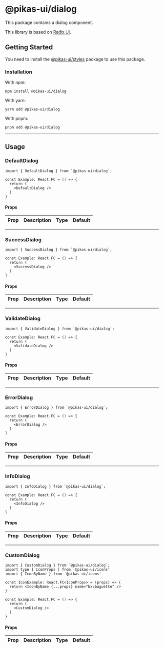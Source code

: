 

<NextSeo title="Dialog" />

# @pikas-ui/dialog

This package contains a dialog component.

This library is based on [Radix Ui](https://www.radix-ui.com/).

## Getting Started

You need to install the <a href={stylesLink}>@pikas-ui/styles</a> package to use this package.

### Installation

With npm:

```
npm install @pikas-ui/dialog
```

With yarn:

```
yarn add @pikas-ui/dialog
```

With pnpm:

```
pnpm add @pikas-ui/dialog
```

---

## Usage

### DefaultDialog

<DefaultDialogExample />

```tsx
import { DefaultDialog } from `@pikas-ui/dialog`;

const Example: React.FC = () => {
  return (
    <DefaultDialog />
  )
}
```

#### Props

| Prop | Description | Type | Default |
| :--- | :---------- | :--- | :------ |

---

### SuccessDialog

<SuccessDialogExample />

```tsx
import { SuccessDialog } from `@pikas-ui/dialog`;

const Example: React.FC = () => {
  return (
    <SuccessDialog />
  )
}
```

#### Props

| Prop | Description | Type | Default |
| :--- | :---------- | :--- | :------ |

---

### ValidateDialog

<ValidateDialogExample />

```tsx
import { ValidateDialog } from `@pikas-ui/dialog`;

const Example: React.FC = () => {
  return (
    <ValidateDialog />
  )
}
```

#### Props

| Prop | Description | Type | Default |
| :--- | :---------- | :--- | :------ |

---

### ErrorDialog

<ErrorDialogExample />

```tsx
import { ErrorDialog } from `@pikas-ui/dialog`;

const Example: React.FC = () => {
  return (
    <ErrorDialog />
  )
}
```

#### Props

| Prop | Description | Type | Default |
| :--- | :---------- | :--- | :------ |

---

### InfoDialog

<InfoDialogExample />

```tsx
import { InfoDialog } from `@pikas-ui/dialog`;

const Example: React.FC = () => {
  return (
    <InfoDialog />
  )
}
```

#### Props

| Prop | Description | Type | Default |
| :--- | :---------- | :--- | :------ |

---

### CustomDialog

<CustomDialogExample />

```tsx
import { CustomDialog } from `@pikas-ui/dialog`;
import type { IconProps } from '@pikas-ui/icons'
import { IconByName } from '@pikas-ui/icons'

const IconExample: React.FC<IconProps> = (props) => {
  return <IconByName {...props} name="bx:baguette" />
}

const Example: React.FC = () => {
  return (
    <CustomDialog />
  )
}
```

#### Props

| Prop | Description | Type | Default |
| :--- | :---------- | :--- | :------ |
